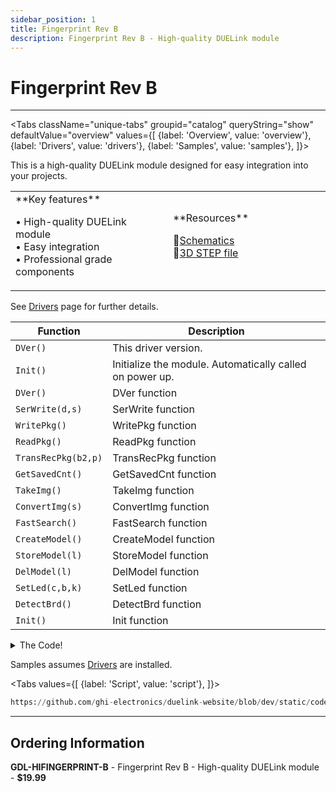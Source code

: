 ```yaml
---
sidebar_position: 1
title: Fingerprint Rev B
description: Fingerprint Rev B - High-quality DUELink module
---
```



# Fingerprint Rev B

<ProductImageSelector 
  partNumber="hifingerprint-b"
  productName="Fingerprint Rev B"
/>

---

<Tabs className="unique-tabs" groupid="catalog" queryString="show" defaultValue="overview"
  values={[
    {label: 'Overview', value: 'overview'},
    {label: 'Drivers', value: 'drivers'},
    {label: 'Samples', value: 'samples'},
  ]}>

<TabItem value="overview">

This is a high-quality DUELink module designed for easy integration into your projects.

<table><td width='50%'>
**Key features**

• High-quality DUELink module<br/>
• Easy integration<br/>
• Professional grade components<br/>

</td><td width='50%'>
**Resources**
 
📄[Schematics](/sch/hifingerprint-b.pdf)<br/>
🔩[3D STEP file](/3d/hifingerprint-b.step)<br/>

</td></table>

</TabItem>

<TabItem value="drivers">

See [Drivers](../../engine/drivers) page for further details.

| Function | Description |
| --- | --- |
| `DVer()` | This driver version. |
| `Init()` | Initialize the module. Automatically called on power up. |
| `DVer()` | DVer function |
| `SerWrite(d,s)` | SerWrite function |
| `WritePkg()` | WritePkg function |
| `ReadPkg()` | ReadPkg function |
| `TransRecPkg(b2,p)` | TransRecPkg function |
| `GetSavedCnt()` | GetSavedCnt function |
| `TakeImg()` | TakeImg function |
| `ConvertImg(s)` | ConvertImg function |
| `FastSearch()` | FastSearch function |
| `CreateModel()` | CreateModel function |
| `StoreModel(l)` | StoreModel function |
| `DelModel(l)` | DelModel function |
| `SetLed(c,b,k)` | SetLed function |
| `DetectBrd()` | DetectBrd function |
| `Init()` | Init function |

<details>
  <summary>The Code!</summary>

```py reference title="Fingerprint Rev B Driver"
https://github.com/ghi-electronics/duelink-website/blob/dev/static/code/drivers/hmi/fingerprint.due
```

</details>

</TabItem>

<TabItem value="samples">

Samples assumes [Drivers](../../engine/drivers) are installed.

<Tabs
  values={[
    {label: 'Script', value: 'script'},
  ]}>

<TabItem value="script">

```py reference title="Script Sample"
https://github.com/ghi-electronics/duelink-website/blob/dev/static/code/samples/script/hmi/fingerprint.txt
```
</TabItem>

</Tabs>

</TabItem>

</Tabs>

---

## Ordering Information

**GDL-HIFINGERPRINT-B** - Fingerprint Rev B - High-quality DUELink module - **$19.99**
